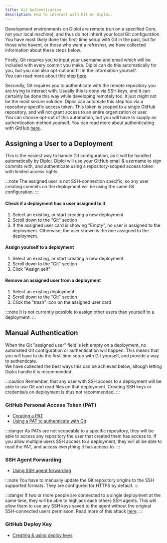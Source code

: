 ```yaml
---
title: Git Authentication
description: How to interact with Git on Diploi.
---
```


Development environments on Diploi are remote (run on a specified Core, not your local machine), and thus do not inherit your local Git configuration.
You have most likely done this first-time setup with Git in the past, but for those who havent, or those who want a refresher, we have collected information about these steps below.

Firstly, Git requires you to input your username and email which will be included with every commit you make. Diploi can do this automatically for you, but you can also opt-out and fill in the information yourself.  
You can read more about this step [here](https://git-scm.com/book/en/v2/Getting-Started-First-Time-Git-Setup#_your_identity).

Secondly, Git requires you to authenticate with the remote repository you are trying to interact with. Usually this is done via SSH keys, and it can certainly be done this way while developing remotely too, it just might not be the most secure solution. Diploi can automate this step too via a repository-specific access token. This token is scoped to a single GitHub repository, and will not grant access to an entire organization or user.  
You can choose opt-out of this automation, but you will have to supply an authentication method yourself.
You can read more about authenticating with GitHub [here](https://docs.github.com/en/authentication/keeping-your-account-and-data-secure/about-authentication-to-github#https).

## Assigning a User to a Deployment

This is the easiest way to handle Git configuration, as it will be handled automatically by Diploi.
Diploi will use your GitHub email & username to sign commits with, and authenticate using a repository-scoped access token with limited access rights.

:::note
The assigned user is not SSH-connection specific, so any
user creating commits on the deployment will be using the same Git
configuration.
:::

#### Check if a deployment has a user assigned to it

1. Select an existing, or start creating a new deployment
2. Scroll down to the "Git" section
3. If the assigned user card is showing "Empty", no user is assigned to the deployment. Otherwise, the user shown is the one assigned to the deployment.

#### Assign yourself to a deployment

1. Select an existing, or start creating a new deployment
2. Scroll down to the "Git" section
3. Click "Assign self"

#### Remove an assigned user from a deployment

1. Select an existing deployment
2. Scroll down to the "Git" section
3. Click the "trash" icon on the assigned user card

:::note
It is not currently possible to assign other users than
yourself to a deployment.
:::

## Manual Authentication

When the Git "assigned user" field is left empty on a deployment, no automated Git configuration or authentication will happen.
This means that you will have to do the first-time setup with Git yourself, and provide a way to authenticate.  
We have collected the best ways this can be achieved below, altough letting Diploi handle it is recommended.

:::caution
Remember, that any user with SSH access to a deployment will be able to use
Git and read files on that deployment. Creating SSH keys or credentials on
deployment is thus not recommended.
:::

### GitHub Personal Access Token (PAT)

- [Creating a PAT](https://docs.github.com/en/authentication/keeping-your-account-and-data-secure/creating-a-personal-access-token)
- [Using a PAT to authenticate with Git](https://docs.github.com/en/authentication/keeping-your-account-and-data-secure/creating-a-personal-access-token#using-a-token-on-the-command-line)

:::danger
As PATs are not scopeable to a specific repository, they will be able to
access any repository the user that created them has access to. If you allow
multiple users SSH access to a deployment, they will all be able to read the
PAT, and access everything it has access to.
:::

### SSH Agent Forwarding

- [Using SSH agent forwarding](https://docs.github.com/en/developers/overview/using-ssh-agent-forwarding)

:::note
You have to manually update the Git repository origins to the SSH supported
formats. They are configured for HTTPS by default.
:::

:::danger
If two or more people are connected to a single deployment at the same time,
they will be able to highjack each others SSH agents. This will allow them to
use any SSH keys saved to the agent without the original SSH-connected users
permisson. Read more of this attack
[here](https://attack.mitre.org/techniques/T1563/001/).
:::

### GitHub Deploy Key

- [Creating & using deploy keys](https://docs.github.com/en/developers/overview/managing-deploy-keys#deploy-keys)
